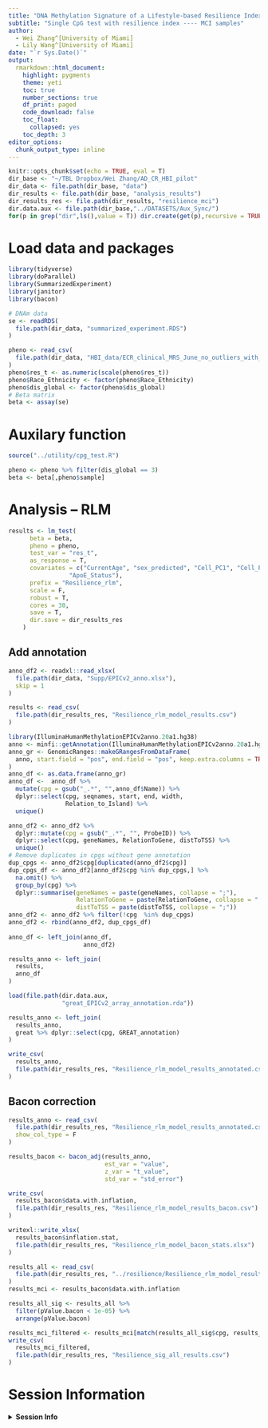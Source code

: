 ```yaml
---
title: "DNA Methylation Signature of a Lifestyle-based Resilience Index for Cognitive Health"
subtitle: "Single CpG test with resilience index ---- MCI samples"
author: 
  - Wei Zhang^[University of Miami]
  - Lily Wang^[University of Miami]
date: "`r Sys.Date()`"
output:
  rmarkdown::html_document:
    highlight: pygments
    theme: yeti
    toc: true
    number_sections: true
    df_print: paged
    code_download: false
    toc_float:
      collapsed: yes
    toc_depth: 3
editor_options:
  chunk_output_type: inline   
---
```


```r
knitr::opts_chunk$set(echo = TRUE, eval = T)
dir_base <- "~/TBL Dropbox/Wei Zhang/AD_CR_HBI_pilot"
dir_data <- file.path(dir_base, "data")
dir_results <- file.path(dir_base, "analysis_results")
dir_results_res <- file.path(dir_results, "resilience_mci")
dir.data.aux <- file.path(dir_base,"../DATASETS/Aux_Sync/") 
for(p in grep("dir",ls(),value = T)) dir.create(get(p),recursive = TRUE,showWarnings = FALSE)
```

# Load data and packages

```r
library(tidyverse)
library(doParallel)
library(SummarizedExperiment)
library(janitor)
library(bacon)
```

```r
# DNAm data
se <- readRDS(
  file.path(dir_data, "summarized_experiment.RDS")
) 

pheno <- read_csv(
  file.path(dir_data, "HBI_data/ECR_clinical_MRS_June_no_outliers_with_cell_pc.csv")
)
pheno$res_t <- as.numeric(scale(pheno$res_t))
pheno$Race_Ethnicity <- factor(pheno$Race_Ethnicity)
pheno$dis_global <- factor(pheno$dis_global)
# Beta matrix
beta <- assay(se)
```

# Auxilary function

```r
source("../utility/cpg_test.R")
```

```r
pheno <- pheno %>% filter(dis_global == 3)
beta <- beta[,pheno$sample]
```

# Analysis -- RLM

```r
results <- lm_test(
      beta = beta,
      pheno = pheno,
      test_var = "res_t",
      as_response = T,
      covariates = c("CurrentAge", "sex_predicted", "Cell_PC1", "Cell_PC2", 
                 "ApoE_Status"),
      prefix = "Resilience_rlm",
      scale = F,
      robust = T,
      cores = 30,
      save = T,
      dir.save = dir_results_res
    )
```

## Add annotation

```r
anno_df2 <- readxl::read_xlsx(
  file.path(dir_data, "Supp/EPICv2_anno.xlsx"),
  skip = 1
)
```

```r
results <- read_csv(
  file.path(dir_results_res, "Resilience_rlm_model_results.csv")
)
```

```r
library(IlluminaHumanMethylationEPICv2anno.20a1.hg38)
anno <- minfi::getAnnotation(IlluminaHumanMethylationEPICv2anno.20a1.hg38)
anno_gr <- GenomicRanges::makeGRangesFromDataFrame(
  anno, start.field = "pos", end.field = "pos", keep.extra.columns = TRUE
)
anno_df <- as.data.frame(anno_gr)
anno_df <-  anno_df %>% 
  mutate(cpg = gsub("_.*", "",anno_df$Name)) %>%
  dplyr::select(cpg, seqnames, start, end, width, 
                Relation_to_Island) %>%
  unique()

anno_df2 <- anno_df2 %>% 
  dplyr::mutate(cpg = gsub("_.*", "", ProbeID)) %>%
  dplyr::select(cpg, geneNames, RelationToGene, distToTSS) %>% 
  unique() 
# Remove duplicates in cpgs without gene annotation
dup_cpgs <- anno_df2$cpg[duplicated(anno_df2$cpg)]
dup_cpgs_df <- anno_df2[anno_df2$cpg %in% dup_cpgs,] %>% 
  na.omit() %>%
  group_by(cpg) %>%
  dplyr::summarise(geneNames = paste(geneNames, collapse = ";"),
                   RelationToGene = paste(RelationToGene, collapse = ";"),
                   distToTSS = paste(distToTSS, collapse = ";"))
anno_df2 <- anno_df2 %>% filter(!cpg  %in% dup_cpgs)
anno_df2 <- rbind(anno_df2, dup_cpgs_df)
  
anno_df <- left_join(anno_df, 
                     anno_df2)

results_anno <- left_join(
  results,
  anno_df
)
```

```r
load(file.path(dir.data.aux,
               "great_EPICv2_array_annotation.rda"))
```

```r
results_anno <- left_join(
  results_anno,
  great %>% dplyr::select(cpg, GREAT_annotation)
)
```

```r
write_csv(
  results_anno,
  file.path(dir_results_res, "Resilience_rlm_model_results_annotated.csv")
)
```

## Bacon correction

```r
results_anno <- read_csv(
  file.path(dir_results_res, "Resilience_rlm_model_results_annotated.csv"),
  show_col_type = F
)
```

```r
results_bacon <- bacon_adj(results_anno,
                           est_var = "value",
                           z_var = "t_value",
                           std_var = "std_error")
```

```r
write_csv(
  results_bacon$data.with.inflation,
  file.path(dir_results_res, "Resilience_rlm_model_results_bacon.csv")
)

writexl::write_xlsx(
  results_bacon$inflation.stat,
  file.path(dir_results_res, "Resilience_rlm_model_bacon_stats.xlsx")
)
```

```r
results_all <- read_csv(
  file.path(dir_results_res, "../resilience/Resilience_rlm_model_results_bacon.csv")
)
results_mci <- results_bacon$data.with.inflation
```

```r
results_all_sig <- results_all %>%
  filter(pValue.bacon < 1e-05) %>%
  arrange(pValue.bacon)
```

```r
results_mci_filtered <- results_mci[match(results_all_sig$cpg, results_mci$cpg),]
write_csv(
  results_mci_filtered,
  file.path(dir_results_res, "Resilience_sig_all_results.csv")
)
```


# Session Information

<details>
  <summary>**Session Info**</summary>
```r
sessionInfo()
```
</details>

